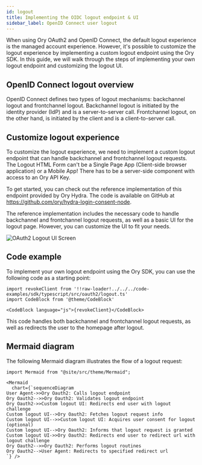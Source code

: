 ```yaml
---
id: logout
title: Implementing the OIDC logout endpoint & UI
sidebar_label: OpenID Connect user logout
---
```


When using Ory OAuth2 and OpenID Connect, the default logout experience is the managed account experience. However, it's possible
to customize the logout experience by implementing a custom logout endpoint using the Ory SDK. In this guide, we will walk through
the steps of implementing your own logout endpoint and customizing the logout UI.

## OpenID Connect logout overview

OpenID Connect defines two types of logout mechanisms: backchannel logout and frontchannel logout. Backchannel logout is initiated
by the identity provider (IdP) and is a server-to-server call. Frontchannel logout, on the other hand, is initiated by the client
and is a client-to-server call.

## Customize logout experience

To customize the logout experience, we need to implement a custom logout endpoint that can handle backchannel and frontchannel
logout requests. The Logout HTML Form can't be a Single Page App (Client-side browser application) or a Mobile App! There has to
be a server-side component with access to an Ory API Key.

To get started, you can check out the reference implementation of this endpoint provided by Ory Hydra. The code is available on
GitHub at https://github.com/ory/hydra-login-consent-node.

The reference implementation includes the necessary code to handle backchannel and frontchannel logout requests, as well as a
basic UI for the logout page. However, you can customize the UI to fit your needs.

![OAuth2 Logout UI Screen](../_static/logout-endpoint.png)

## Code example

To implement your own logout endpoint using the Ory SDK, you can use the following code as a starting point:

```mdx-code-block
import revokeClient from '!!raw-loader!../../../code-examples/sdk/typescript/src/oauth2/logout.ts'
import CodeBlock from '@theme/CodeBlock'

<CodeBlock language="js">{revokeClient}</CodeBlock>
```

This code handles both backchannel and frontchannel logout requests, as well as redirects the user to the homepage after logout.

## Mermaid diagram

The following Mermaid diagram illustrates the flow of a logout request:

```mdx-code-block
import Mermaid from "@site/src/theme/Mermaid";

<Mermaid
  chart={`sequenceDiagram
User Agent->>Ory Oauth2: Calls logout endpoint
Ory Oauth2-->>Ory Oauth2: Validates logout endpoint
Ory Oauth2->>Custom logout UI: Redirects end user with logout challenge
Custom logout UI-->Ory Oauth2: Fetches logout request info
Custom logout UI-->>Custom logout UI: Acquires user consent for logout (optional)
Custom logout UI-->Ory Oauth2: Informs that logout request is granted
Custom logout UI->>Ory Oauth2: Redirects end user to redirect url with logout challenge
Ory Oauth2-->>Ory Oauth2: Performs logout routines
Ory Oauth2-->User Agent: Redirects to specified redirect url
`} />
```
